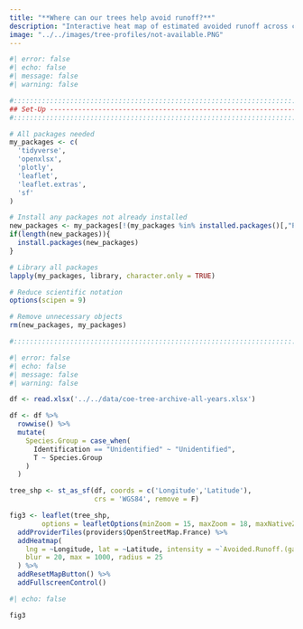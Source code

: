 ```yaml
---
title: "**Where can our trees help avoid runoff?**"
description: "Interactive heat map of estimated avoided runoff across campus"
image: "../../images/tree-profiles/not-available.PNG"
---
```


```r
#| error: false
#| echo: false
#| message: false
#| warning: false

#:::::::::::::::::::::::::::::::::::::::::::::::::::::::::::::::::::::::::::::::
## Set-Up ----------------------------------------------------------------------
#:::::::::::::::::::::::::::::::::::::::::::::::::::::::::::::::::::::::::::::::

# All packages needed
my_packages <- c(
  'tidyverse',
  'openxlsx',
  'plotly',
  'leaflet',
  'leaflet.extras',
  'sf'
)

# Install any packages not already installed
new_packages <- my_packages[!(my_packages %in% installed.packages()[,"Package"])]
if(length(new_packages)){
  install.packages(new_packages)
}

# Library all packages
lapply(my_packages, library, character.only = TRUE)

# Reduce scientific notation
options(scipen = 9)

# Remove unnecessary objects
rm(new_packages, my_packages)

#:::::::::::::::::::::::::::::::::::::::::::::::::::::::::::::::::::::::::::::::
```

```r
#| error: false
#| echo: false
#| message: false
#| warning: false

df <- read.xlsx('../../data/coe-tree-archive-all-years.xlsx')

df <- df %>% 
  rowwise() %>% 
  mutate(
    Species.Group = case_when(
      Identification == "Unidentified" ~ "Unidentified",
      T ~ Species.Group
    )
  )

tree_shp <- st_as_sf(df, coords = c('Longitude','Latitude'), 
                     crs = 'WGS84', remove = F)

fig3 <- leaflet(tree_shp, 
        options = leafletOptions(minZoom = 15, maxZoom = 18, maxNativeZoom=20)) %>%
  addProviderTiles(providers$OpenStreetMap.France) %>% 
  addHeatmap(
    lng = ~Longitude, lat = ~Latitude, intensity = ~`Avoided.Runoff.(gal/yr)`,
    blur = 20, max = 1000, radius = 25
  ) %>% 
  addResetMapButton() %>%
  addFullscreenControl()
```

```r
#| echo: false

fig3
```
